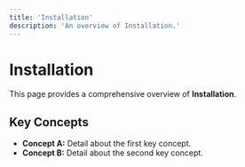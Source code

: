 ```yaml
---
title: 'Installation'
description: 'An overview of Installation.'
---
```


# Installation

This page provides a comprehensive overview of **Installation**.

## Key Concepts

* **Concept A:** Detail about the first key concept.
* **Concept B:** Detail about the second key concept.
